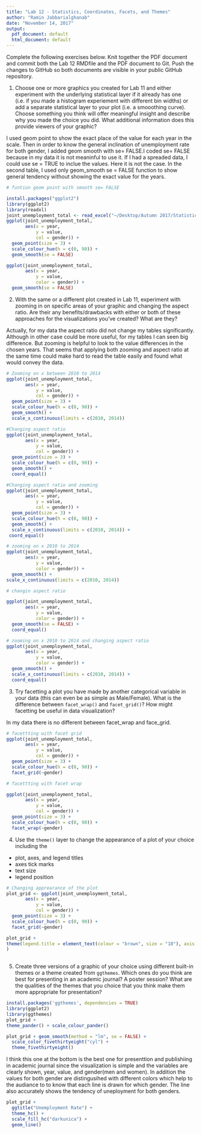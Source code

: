 ```yaml
---
title: "Lab 12 - Statistics, Coordinates, Facets, and Themes"
author: "Ramin Jabbarialghanab"
date: "November 14, 2017"
output:
  pdf_document: default
  html_document: default
---
```


Complete the following exercises below. Knit together the PDF document and commit both the Lab 12 RMDfile and the PDF document to Git. Push the changes to GitHub so both documents are visible in your public GitHub repository.

1. Choose one or more graphics you created for Lab 11 and either experiment with the underlying statistical layer if it already has one (i.e. if you made a histogram experiement with different bin widths) or add a separate statistical layer to your plot (i.e. a smooothing curve). Choose something you think will offer meaningful insight and describe why you made the choice you did. What additional information does this provide viewers of your graphic?

I used geom point to show the exact place of the value for each year in the scale. Then in order to know the general inclination of unemployment rate for both gender, I added geom smooth with se= FALSE.I coded se= FALSE because in my data it is not meaninful to use it. If I had a spreaded data, I could use se = TRUE to inclue the values. Here it is not the case. In the second table, I used only geom_smooth se = FALSE function to show general tendency without showing the exact value for the years.    

```r
# funtion geom point with smooth se= FALSE

install.packages("ggplot2")
library(ggplot2)
library(readxl)
joint_unemployment_total <- read_excel("~/Desktop/Autumn 2017/Statistics 321/unemployment rate/joint_unemployment_total.xlsx")
ggplot(joint_unemployment_total, 
       aes(x = year, 
           y = value, 
           col = gender)) + 
  geom_point(size = 3) +
  scale_colour_hue(h = c(0, 90)) +
  geom_smooth(se = FALSE)

```

```r
ggplot(joint_unemployment_total, 
       aes(x = year, 
           y = value,
           color = gender)) +
  geom_smooth(se = FALSE)
```


2. With the same or a different plot created in Lab 11, experiment with zooming in on specific areas of your graphic and changing the aspect ratio. Are their any benefits/drawbacks with either or both of these approaches for the visualizations you've created? What are they? 

Actually, for my data the aspect ratio did not change my tables significantly. Although in other case could be more useful, for my tables I can seen big difference. But zooming is helpful to look to the value differences in the chosen years. That seems that applying both zooming and aspect ratio at the same time could make hard to read the table easily and found what would convey the data. 

```r
# Zooming on x between 2010 to 2014
ggplot(joint_unemployment_total, 
       aes(x = year, 
           y = value, 
           col = gender)) + 
  geom_point(size = 3) +
  scale_colour_hue(h = c(0, 90)) +
  geom_smooth() +
  scale_x_continuous(limits = c(2010, 2014))
```





```r
#Changing aspect ratio
ggplot(joint_unemployment_total, 
       aes(x = year, 
           y = value, 
           col = gender)) + 
  geom_point(size = 3) +
  scale_colour_hue(h = c(0, 90)) +
  geom_smooth() +
  coord_equal()
```


```r
#Changing aspect ratio and zooming
ggplot(joint_unemployment_total, 
       aes(x = year, 
           y = value, 
           col = gender)) + 
  geom_point(size = 3) +
  scale_colour_hue(h = c(0, 90)) +
  geom_smooth() +
  scale_x_continuous(limits = c(2010, 2014)) +
 coord_equal()
```


```r
# zooming on x 2010 to 2014
ggplot(joint_unemployment_total, 
       aes(x = year, 
           y = value,
           color = gender)) +
  geom_smooth() +
scale_x_continuous(limits = c(2010, 2014))
```
```r
# changin aspect ratio

ggplot(joint_unemployment_total, 
       aes(x = year, 
           y = value,
           color = gender)) +
  geom_smooth(se = FALSE) +
  coord_equal()
```

```r
# zooming on x 2010 to 2014 and changing aspect ratio
ggplot(joint_unemployment_total, 
       aes(x = year, 
           y = value,
           color = gender)) +
  geom_smooth() +
  scale_x_continuous(limits = c(2010, 2014)) +
  coord_equal()
```

3. Try facetting a plot you have made by another categorical variable in your data (this can even be as simple as Male/Female). What is the difference between `facet_wrap()` and `facet_grid()`? How might facetting be useful in data visualization?

In my data there is no different between facet_wrap and face_grid.

```r
# facettting with facet grid
ggplot(joint_unemployment_total, 
       aes(x = year, 
           y = value, 
           col = gender)) + 
  geom_point(size = 3) +
  scale_colour_hue(h = c(0, 90)) +
  facet_grid(~gender)
```

```r
# facettting with facet wrap

ggplot(joint_unemployment_total, 
       aes(x = year, 
           y = value, 
           col = gender)) + 
  geom_point(size = 3) +
  scale_colour_hue(h = c(0, 90)) +
  facet_wrap(~gender)
```


4. Use the `theme()` layer to change the appearance of a plot of your choice including the
  * plot, axes, and legend titles
  * axes tick marks
  * text size
  * legend position
  
  
```r
# Changing apprearance of the plot
plot_grid <- ggplot(joint_unemployment_total, 
       aes(x = year, 
           y = value, 
           col = gender)) + 
  geom_point(size = 3) +
  scale_colour_hue(h = c(0, 90)) +
  facet_grid(~gender)
```

```r
plot_grid + 
theme(legend.title = element_text(colour = "brown", size = "10"), axis.title = element_text(colour = "blue"), plot.title = element_text(colour = "red"), axis.ticks = element_blank(), legend.position = "bottom", axis.line =  element_line(colour = "yellow")  
)
 
```


5. Create three versions of a graphic of your choice using different built-in themes or a theme created from `ggthemes`. Which ones do you think are best for presenting in an academic journal? A poster session? What are the qualities of the themes that you choice that you think make them more appropriate for presentation?

```r
install.packages('ggthemes', dependencies = TRUE)
library(ggplot2)
library(ggthemes)
plot_grid + 
theme_pander() + scale_colour_pander()
```

```r
plot_grid + geom_smooth(method = "lm", se = FALSE) +
  scale_color_fivethirtyeight("cyl") +
  theme_fivethirtyeight()
```



I think this one at the bottom is the best one for presenttion and publishiing in academic journal since the visualization is simple and the variables are clearly shown,  year, value, and gender(men and women). In addition the values for both gender are distingusihed with different colors which help to the audiance to to know that each line is drawn for which gender. The line also accurately shows the tendency of uneployment for both genders. 

```r
plot_grid + 
  ggtitle("Unemployment Rate") +
  theme_hc() +
  scale_fill_hc("darkunica") +
  geom_line()
```

